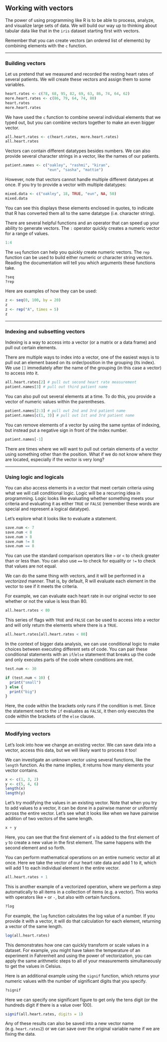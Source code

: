## Working with vectors

The power of using programming like R is to be able to process, analyze, and visualize large sets of data. We will build our way up to thinking about tabular data like that in the `iris` dataset starting first with vectors.

Remember that you can create vectors (an ordered list of elements) by combining elements with the `c` function.

------

### Building vectors

Let us pretend that we measured and recorded the resting heart rates of several patients. We will create these vectors and assign them to some variables.

```r
heart.rates <- c(78, 68, 95, 82, 69, 63, 86, 74, 64, 62)
more.heart.rates <- c(86, 79, 64, 74, 80)
heart.rates
more.heart.rates
```

We have used the `c` function to combine several individual elements that we typed out, but you can combine vectors together to make an even bigger vector.

```r
all.heart.rates <- c(heart.rates, more.heart.rates)
all.heart.rates
```

Vectors can contain different datatypes besides numbers. We can also provide several character strings in a vector, like the names of our patients.

```r
patient.names <- c("oakley", "rashmi", "kiran",
                   "eun", "sasha", "mattie")
```

However, note that vectors cannot handle multiple different datatypes at once. If you try to provide a vector with multiple datatypes:

```r
mixed.data <- c("oakley", 18, TRUE, "eun", NA, 50)
mixed.data
```

You can see this displays these elements enclosed in quotes, to indicate that R has converted them all to the same datatype (i.e. character string).

There are several helpful functions and an operator that can speed up your ability to generate vectors. The `:` operator quickly creates a numeric vector for a range of values.

```r
1:4
```

The `seq` function can help you quickly create numeric vectors. The `rep` function can be used to build either numeric or character string vectors.  Reading the documentation will tell you which arguments these functions take.

```r
?seq
?rep
```

Here are examples of how they can be used:

```r
z <- seq(0, 100, by = 20)
z
z <- rep("A", times = 5)
z
```

------

### Indexing and subsetting vectors

Indexing is a way to access into a vector (or a matrix or a data frame) and pull out certain elements.

There are multiple ways to index into a vector, one of the easiest ways is to pull out an element based on its order/position in the grouping (its index). We use `[]` immediately after the name of the grouping (in this case a vector) to access into it.

```r
all.heart.rates[2] # pull out second heart rate measurement
patient.names[3] # pull out third patient name
```

You can also pull out several elements at a time. To do this, you provide a vector of numeric values within the parentheses.

```r
patient.names[2:3] # pull out 2nd and 3rd patient name
patient.names[c(1, 3)] # pull out 1st and 3rd patient name
```

You can remove elements of a vector by using the same syntax of indexing, but instead put a negative sign in front of the index number.

```r
patient.names[-1]
```

There are times where we will want to pull out certain elements of a vector using something other than the position. What if we do not know where they are located, especially if the vector is very long?

------

### Using logic and logicals

You can also access elements in a vector that meet certain criteria using what we will call conditional logic. Logic will be a recurring idea in programming. Logic looks like evaluating whether something meets your criteria and evaluating it as either `TRUE` or `FALSE` (remember these words are special and represent a logical datatype).

Let's explore what it looks like to evaluate a statement.

```r
save.num <- 7
save.num < 8
save.num > 8
save.num != 8
save.num == 8
```

You can use the standard comparison operators like `>` or `<` to check greater than or less than. You can also use `==` to check for equality or `!=` to check that values are not equal.

We can do the same thing with vectors, and it will be performed in a *vectorized* manner. That is, by default, R will evaluate each element in the vector to see if it meets the criteria.

For example, we can evaluate each heart rate in our original vector to see whether or not the value is less than 80.

```r
all.heart.rates < 80
```

This series of flags with `TRUE` and `FALSE` can be used to access into a vector and will only return the elements where there is a `TRUE`.

```r
all.heart.rates[all.heart.rates < 80]
```

In the context of bigger data analysis, we can use conditional logic to make choices between executing different sets of code. You can pair these conditional statements with an `if`/`else` statement that breaks up the code and only executes parts of the code where conditions are met.

```r
test.num <- 30

if (test.num < 10) {
  print("small")
} else {
  print("big")
}
```

Here, the code within the brackets only runs if the condition is met. Since the statement next to the `if` evaluates as `FALSE`, it then only executes the code within the brackets of the `else` clause. 

------

### Modifying vectors

Let's look into how we change an existing vector. We can save data into a vector, access this data, but we will likely want to process it too!

We can investigate an unknown vector using several functions, like the `length` function. As the name implies, it returns how many elements your vector contains.

```r
x <- c(1, 3, 2)
y <- c(5, 4, 6)
length(x)
length(y)
```

Let's try modifying the values in an existing vector. Note that when you try to add values to a vector, it can be done in a pairwise manner or uniformly across the entire vector. Let's see what it looks like when we have pairwise addition of two vectors of the same length.

```r
x + y
```

Here, you can see that the first element of `x` is added to the first element of `y` to create a new value in the first element. The same happens with the second element and so forth.

You can perform mathematical operations on an entire numeric vector all at once. Here we take the vector of our heart rate data and add 1 to it, which  will add 1 to each individual element in the entire vector.

```r
all.heart.rates + 1
```

This is another example of a vectorized operation, where we perform a step automatically to all items in a collection of items (e.g. a vector). This works with operators like `+` or `-`, but also with certain functions.

```r
?log
```

For example, the `log` function calculates the log value of a number. If you provide it with a vector, it will do that calculation for each element, returning a vector of the same length.

```r
log(all.heart.rates)
```

This demonstrates how one can quickly transform or scale values in a dataset. For example, you might have taken the temperature of an experiment in Fahrenheit and using the power of vectorization, you can apply the same arithmetic steps to all of your measurements simultaneously to get the values in Celsius.

Here is an additional example using the `signif` function, which returns your numeric values with the number of significant digits that you specify.

```r
?signif
```

Here we can specify one significant figure to get only the tens digit (or the hundreds digit if there is a value over 100).

```r
signif(all.heart.rates, digits = 1)
```

Any of these results can also be saved into a new vector name (e.g. `heart.rates2`) or we can save over the original variable name if we are fixing the data.
